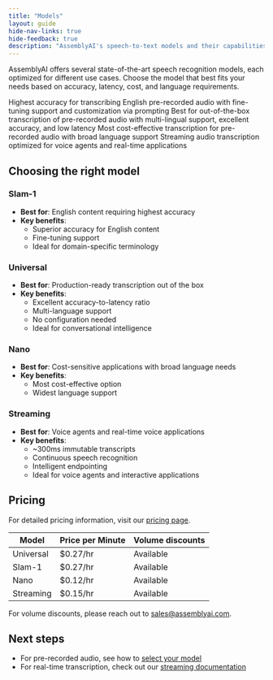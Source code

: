 ```yaml
---
title: "Models"
layout: guide
hide-nav-links: true
hide-feedback: true
description: "AssemblyAI's speech-to-text models and their capabilities"
---
```


AssemblyAI offers several state-of-the-art speech recognition models, each optimized for different use cases. Choose the model that best fits your needs based on accuracy, latency, cost, and language requirements.

<CardGroup cols={2}>
  <Card
    title="Slam-1"
    icon="basketball"
    href="/docs/speech-to-text/pre-recorded-audio/select-the-speech-model"
  >
    Highest accuracy for transcribing English pre-recorded audio with fine-tuning support and customization via
    prompting
  </Card>
  <Card
    title="Universal"
    icon="globe"
    href="/docs/speech-to-text/pre-recorded-audio/select-the-speech-model"
  >
    Best for out-of-the-box transcription of pre-recorded audio with multi-lingual support, excellent accuracy, and low
    latency
  </Card>
  <Card
    title="Nano"
    icon="rabbit"
    href="/docs/speech-to-text/pre-recorded-audio/select-the-speech-model"
  >
    Most cost-effective transcription for pre-recorded audio with broad language support
  </Card>
  <Card title="Universal-Streaming" icon="bolt" href="/docs/speech-to-text/streaming">
    Streaming audio transcription optimized for voice agents and real-time applications
  </Card>
</CardGroup>

## Choosing the right model

### Slam-1

- **Best for**: English content requiring highest accuracy
- **Key benefits**:
  - Superior accuracy for English content
  - Fine-tuning support
  - Ideal for domain-specific terminology

### Universal

- **Best for**: Production-ready transcription out of the box
- **Key benefits**:
  - Excellent accuracy-to-latency ratio
  - Multi-language support
  - No configuration needed
  - Ideal for conversational intelligence 

### Nano

- **Best for**: Cost-sensitive applications with broad language needs
- **Key benefits**:
  - Most cost-effective option
  - Widest language support

### Streaming

- **Best for**: Voice agents and real-time voice applications
- **Key benefits**:
  - ~300ms immutable transcripts
  - Continuous speech recognition
  - Intelligent endpointing
  - Ideal for voice agents and interactive applications

## Pricing

For detailed pricing information, visit our [pricing page](https://www.assemblyai.com/pricing).

| Model     | Price per Minute | Volume discounts |
| --------- | ---------------- | ---------------- |
| Universal | $0.27/hr         | Available        |
| Slam-1    | $0.27/hr         | Available        |
| Nano      | $0.12/hr         | Available        |
| Streaming | $0.15/hr         | Available        |

For volume discounts, please reach out to sales@assemblyai.com.

## Next steps

- For pre-recorded audio, see how to [select your model](/docs/getting-started/transcribe-an-audio-file)
- For real-time transcription, check out our [streaming documentation](/docs/getting-started/transcribe-streaming-audio-from-a-microphone/python)
